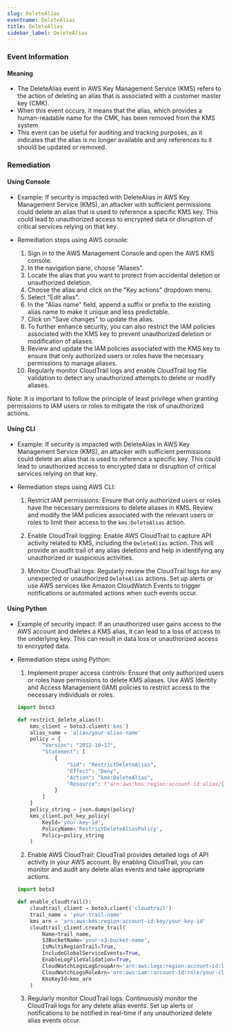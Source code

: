 ```yaml
--- 
slug: DeleteAlias
eventname: DeleteAlias
title: DeleteAlias
sidebar_label: DeleteAlias
---
```

                       
### Event Information

#### Meaning

- The DeleteAlias event in AWS Key Management Service (KMS) refers to the action of deleting an alias that is associated with a customer master key (CMK).
- When this event occurs, it means that the alias, which provides a human-readable name for the CMK, has been removed from the KMS system.
- This event can be useful for auditing and tracking purposes, as it indicates that the alias is no longer available and any references to it should be updated or removed.

### Remediation

#### Using Console

- Example: If security is impacted with DeleteAlias in AWS Key Management Service (KMS), an attacker with sufficient permissions could delete an alias that is used to reference a specific KMS key. This could lead to unauthorized access to encrypted data or disruption of critical services relying on that key.

- Remediation steps using AWS console:
  1. Sign in to the AWS Management Console and open the AWS KMS console.
  2. In the navigation pane, choose "Aliases".
  3. Locate the alias that you want to protect from accidental deletion or unauthorized deletion.
  4. Choose the alias and click on the "Key actions" dropdown menu.
  5. Select "Edit alias".
  6. In the "Alias name" field, append a suffix or prefix to the existing alias name to make it unique and less predictable.
  7. Click on "Save changes" to update the alias.
  8. To further enhance security, you can also restrict the IAM policies associated with the KMS key to prevent unauthorized deletion or modification of aliases.
  9. Review and update the IAM policies associated with the KMS key to ensure that only authorized users or roles have the necessary permissions to manage aliases.
  10. Regularly monitor CloudTrail logs and enable CloudTrail log file validation to detect any unauthorized attempts to delete or modify aliases.

Note: It is important to follow the principle of least privilege when granting permissions to IAM users or roles to mitigate the risk of unauthorized actions.

#### Using CLI

- Example: If security is impacted with DeleteAlias in AWS Key Management Service (KMS), an attacker with sufficient permissions could delete an alias that is used to reference a specific key. This could lead to unauthorized access to encrypted data or disruption of critical services relying on that key.

- Remediation steps using AWS CLI:
  1. Restrict IAM permissions: Ensure that only authorized users or roles have the necessary permissions to delete aliases in KMS. Review and modify the IAM policies associated with the relevant users or roles to limit their access to the `kms:DeleteAlias` action.
  
  2. Enable CloudTrail logging: Enable AWS CloudTrail to capture API activity related to KMS, including the `DeleteAlias` action. This will provide an audit trail of any alias deletions and help in identifying any unauthorized or suspicious activities.
  
  3. Monitor CloudTrail logs: Regularly review the CloudTrail logs for any unexpected or unauthorized `DeleteAlias` actions. Set up alerts or use AWS services like Amazon CloudWatch Events to trigger notifications or automated actions when such events occur.

#### Using Python

- Example of security impact: If an unauthorized user gains access to the AWS account and deletes a KMS alias, it can lead to a loss of access to the underlying key. This can result in data loss or unauthorized access to encrypted data.

- Remediation steps using Python:
  1. Implement proper access controls: Ensure that only authorized users or roles have permissions to delete KMS aliases. Use AWS Identity and Access Management (IAM) policies to restrict access to the necessary individuals or roles.
  
  ```python
  import boto3

  def restrict_delete_alias():
      kms_client = boto3.client('kms')
      alias_name = 'alias/your-alias-name'
      policy = {
          "Version": "2012-10-17",
          "Statement": [
              {
                  "Sid": "RestrictDeleteAlias",
                  "Effect": "Deny",
                  "Action": "kms:DeleteAlias",
                  "Resource": f"arn:aws:kms:region:account-id:alias/{alias_name}"
              }
          ]
      }
      policy_string = json.dumps(policy)
      kms_client.put_key_policy(
          KeyId='your-key-id',
          PolicyName='RestrictDeleteAliasPolicy',
          Policy=policy_string
      )
  ```
  
  2. Enable AWS CloudTrail: CloudTrail provides detailed logs of API activity in your AWS account. By enabling CloudTrail, you can monitor and audit any delete alias events and take appropriate actions.
  
  ```python
  import boto3

  def enable_cloudtrail():
      cloudtrail_client = boto3.client('cloudtrail')
      trail_name = 'your-trail-name'
      kms_arn = 'arn:aws:kms:region:account-id:key/your-key-id'
      cloudtrail_client.create_trail(
          Name=trail_name,
          S3BucketName='your-s3-bucket-name',
          IsMultiRegionTrail=True,
          IncludeGlobalServiceEvents=True,
          EnableLogFileValidation=True,
          CloudWatchLogsLogGroupArn='arn:aws:logs:region:account-id:log-group:your-log-group',
          CloudWatchLogsRoleArn='arn:aws:iam::account-id:role/your-cloudwatch-logs-role',
          KmsKeyId=kms_arn
      )
  ```
  
  3. Regularly monitor CloudTrail logs: Continuously monitor the CloudTrail logs for any delete alias events. Set up alerts or notifications to be notified in real-time if any unauthorized delete alias events occur.



 